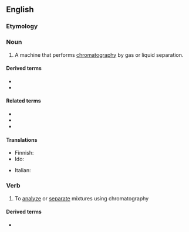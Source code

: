 ==English==

===Etymology===
{{confix|en|chromato|graph}}

===Noun===
{{en-noun}}

# {{lb|en|analytical chemistry}} A machine that performs [[chromatography]] by gas or liquid separation.

====Derived terms====
* {{l|en|chromatographer}}
* {{l|en|radiochromatograph}}

====Related terms====
* {{l|en|chromatogram}}
* {{l|en|chromatographic}}
* {{l|en|chromatography}}

====Translations====
{{trans-top|machine that performs chromatography}}
* Finnish: {{t|fi|kromatografi}}
* Ido: {{t|io|kromatografo}}
{{trans-mid}}
* Italian: {{t|it|cromatografo|m}}
{{trans-bottom}}

===Verb===
{{en-verb}}

# To [[analyze]] or [[separate]] mixtures using chromatography

====Derived terms====
* {{l|en|rechromatograph}}